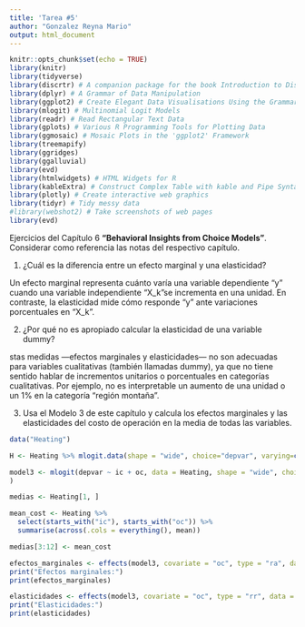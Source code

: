 ```yaml
---
title: 'Tarea #5'
author: "Gonzalez Reyna Mario"
output: html_document
---
```


```r
knitr::opts_chunk$set(echo = TRUE)
library(knitr)
library(tidyverse)
library(discrtr) # A companion package for the book Introduction to Discrete Choice Analysis with `R`
library(dplyr) # A Grammar of Data Manipulation
library(ggplot2) # Create Elegant Data Visualisations Using the Grammar of Graphics
library(mlogit) # Multinomial Logit Models
library(readr) # Read Rectangular Text Data
library(gplots) # Various R Programming Tools for Plotting Data
library(ggmosaic) # Mosaic Plots in the 'ggplot2' Framework
library(treemapify)
library(ggridges)
library(ggalluvial)
library(evd)
library(htmlwidgets) # HTML Widgets for R
library(kableExtra) # Construct Complex Table with kable and Pipe Syntax
library(plotly) # Create interactive web graphics
library(tidyr) # Tidy messy data
#library(webshot2) # Take screenshots of web pages
library(evd)
```

Ejercicios del Capítulo 6 <b>"Behavioral Insights from Choice Models"</b>. Considerar como referencia las notas del respectivo capítulo.

1. ¿Cuál es la diferencia entre un efecto marginal y una elasticidad?

Un efecto marginal representa cuánto varía una variable dependiente "y" cuando una variable independiente "X_k"se incrementa en una unidad. En contraste, la elasticidad mide cómo responde "y" ante variaciones porcentuales en "X_k".

2. ¿Por qué no es apropiado calcular la elasticidad de una variable dummy?

stas medidas —efectos marginales y elasticidades— no son adecuadas para variables cualitativas (también llamadas dummy), ya que no tiene sentido hablar de incrementos unitarios o porcentuales en categorías cualitativas. Por ejemplo, no es interpretable un aumento de una unidad o un 1% en la categoría "región montaña".

3. Usa el Modelo 3 de este capítulo y calcula los efectos marginales y las elasticidades del costo de operación en la media de todas las variables.

```r

data("Heating")

H <- Heating %>% mlogit.data(shape = "wide", choice="depvar", varying=c(3:12))

model3 <- mlogit(depvar ~ ic + oc, data = Heating, shape = "wide", choice = "depvar", reflevel = "ec", varying = 3:12
)

medias <- Heating[1, ]

mean_cost <- Heating %>%
  select(starts_with("ic"), starts_with("oc")) %>%
  summarise(across(.cols = everything(), mean))

medias[3:12] <- mean_cost

efectos_marginales <- effects(model3, covariate = "oc", type = "ra", data = mlogit.data(medias, shape = "wide", choice = "depvar", varying = 3:12))
print("Efectos marginales:")
print(efectos_marginales)

elasticidades <- effects(model3, covariate = "oc", type = "rr", data = mlogit.data(medias, shape = "wide", choice = "depvar", varying = 3:12))
print("Elasticidades:")
print(elasticidades)

```